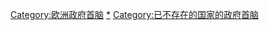 [[Category:欧洲政府首脑|Category:欧洲政府首脑]]
[[Category:已不存在的欧洲国家的政治人物|*]]
[[Category:已不存在的国家的政府首脑|Category:已不存在的国家的政府首脑]]
